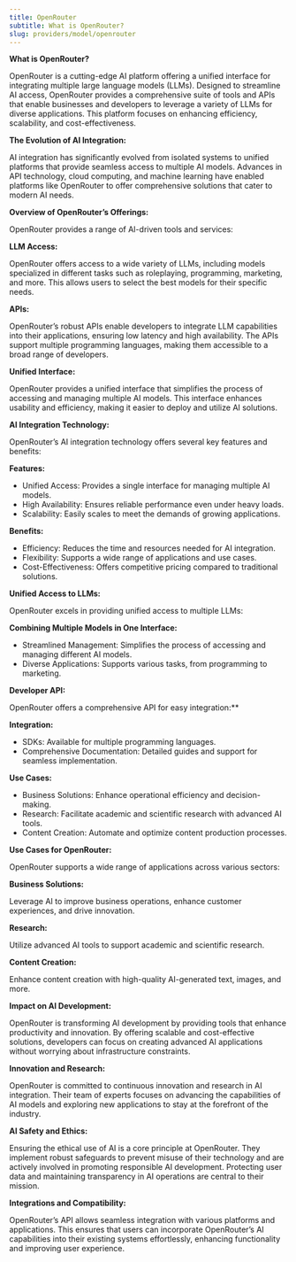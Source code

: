 ```yaml
---
title: OpenRouter
subtitle: What is OpenRouter?
slug: providers/model/openrouter
---
```



**What is OpenRouter?**

OpenRouter is a cutting-edge AI platform offering a unified interface for integrating multiple large language models (LLMs). Designed to streamline AI access, OpenRouter provides a comprehensive suite of tools and APIs that enable businesses and developers to leverage a variety of LLMs for diverse applications. This platform focuses on enhancing efficiency, scalability, and cost-effectiveness.

**The Evolution of AI Integration:**

AI integration has significantly evolved from isolated systems to unified platforms that provide seamless access to multiple AI models. Advances in API technology, cloud computing, and machine learning have enabled platforms like OpenRouter to offer comprehensive solutions that cater to modern AI needs.

**Overview of OpenRouter’s Offerings:**

OpenRouter provides a range of AI-driven tools and services:

**LLM Access:**

OpenRouter offers access to a wide variety of LLMs, including models specialized in different tasks such as roleplaying, programming, marketing, and more. This allows users to select the best models for their specific needs.

**APIs:**

OpenRouter’s robust APIs enable developers to integrate LLM capabilities into their applications, ensuring low latency and high availability. The APIs support multiple programming languages, making them accessible to a broad range of developers.

**Unified Interface:**

OpenRouter provides a unified interface that simplifies the process of accessing and managing multiple AI models. This interface enhances usability and efficiency, making it easier to deploy and utilize AI solutions.


**AI Integration Technology:**

OpenRouter’s AI integration technology offers several key features and benefits:

**Features:**

- Unified Access: Provides a single interface for managing multiple AI models.
- High Availability: Ensures reliable performance even under heavy loads.
- Scalability: Easily scales to meet the demands of growing applications.


**Benefits:**

- Efficiency: Reduces the time and resources needed for AI integration.
- Flexibility: Supports a wide range of applications and use cases.
- Cost-Effectiveness: Offers competitive pricing compared to traditional solutions.

**Unified Access to LLMs:**

OpenRouter excels in providing unified access to multiple LLMs:

**Combining Multiple Models in One Interface:**

- Streamlined Management: Simplifies the process of accessing and managing different AI models.
- Diverse Applications: Supports various tasks, from programming to marketing.

**Developer API:**


OpenRouter offers a comprehensive API for easy integration:**

**Integration:**

- SDKs: Available for multiple programming languages.
- Comprehensive Documentation: Detailed guides and support for seamless implementation.

**Use Cases:**

- Business Solutions: Enhance operational efficiency and decision-making.
- Research: Facilitate academic and scientific research with advanced AI tools.
- Content Creation: Automate and optimize content production processes.

**Use Cases for OpenRouter:**

OpenRouter supports a wide range of applications across various sectors:

**Business Solutions:**

Leverage AI to improve business operations, enhance customer experiences, and drive innovation.


**Research:**

Utilize advanced AI tools to support academic and scientific research.

**Content Creation:**

Enhance content creation with high-quality AI-generated text, images, and more.

**Impact on AI Development:**

OpenRouter is transforming AI development by providing tools that enhance productivity and innovation. By offering scalable and cost-effective solutions, developers can focus on creating advanced AI applications without worrying about infrastructure constraints.

**Innovation and Research:**

OpenRouter is committed to continuous innovation and research in AI integration. Their team of experts focuses on advancing the capabilities of AI models and exploring new applications to stay at the forefront of the industry.


**AI Safety and Ethics:**

Ensuring the ethical use of AI is a core principle at OpenRouter. They implement robust safeguards to prevent misuse of their technology and are actively involved in promoting responsible AI development. Protecting user data and maintaining transparency in AI operations are central to their mission.

**Integrations and Compatibility:**

OpenRouter’s API allows seamless integration with various platforms and applications. This ensures that users can incorporate OpenRouter’s AI capabilities into their existing systems effortlessly, enhancing functionality and improving user experience.
